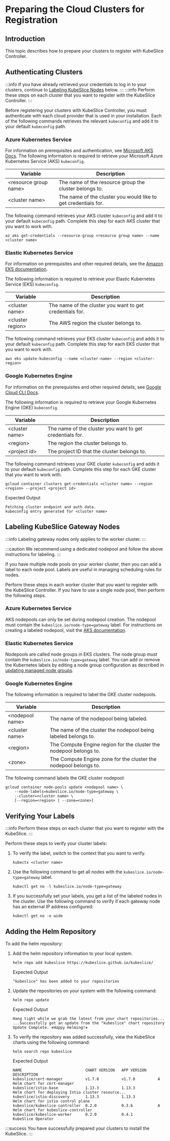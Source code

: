 # Preparing the Cloud Clusters for Registration

## Introduction

This topic describes how to prepare your clusters to register with KubeSlice Controller.

## Authenticating Clusters 

:::info
If you have already retrieved your credentials to log in to your clusters, continue to 
[Labeling KubeSlice Nodes](#labeling-kubeslice-gateway-nodes) below.
:::
:::info 
Perform these steps on each cluster that you want to register with the KubeSlice Controller.
:::

Before registering your clusters with KubeSlice Controller, you must authenticate with each cloud provider 
that is used in your installation. Each of the following commands retrieves the relevant `kubeconfig` and 
add it to your default `kubeconfig` path.

### Azure Kubernetes Service 
For information on prerequisites and authentication, see [Microsoft AKS Docs](https://docs.microsoft.com/en-us/cli/azure/aks?view=azure-cli-latest#az-aks-get-credentials).
The following information is required to retrieve your Microsoft Azure
Kubernetes Service (AKS) `kubeconfig`.

| **Variable**      |        **Description** |
|-----|-----|
| <resource group name\> |  The name of the resource group the cluster belongs to.
  <cluster name\>         | The name of the cluster you would like to get credentials for.|

The following command retrieves your AKS cluster `kubeconfig` and add it to your default `kubeconfig` path. Complete this step for each
AKS cluster that you want to work with.

``` 
az aks get-credentials --resource-group <resource group name> --name <cluster name>
```

### Elastic Kubernetes Service 
For information on prerequisites and other required details, see the [Amazon EKS documentation](https://docs.aws.amazon.com/eks/latest/userguide/create-kubeconfig.html).

The following information is required to retrieve your Elastic Kubernetes
Service (EKS) `kubeconfig`.

| **Variable**  |     **Description** |
|-----|----|
|<cluster name\>  | The name of the cluster you want to get credentials for.|
|  <cluster region\>       |  The AWS region the cluster belongs to.|

The following command retrieves your EKS cluster `kubeconfig` and adds
it to your default `kubeconfig` path. Complete this step for each EKS
cluster that you want to work with.

``` 
aws eks update-kubeconfig --name <cluster-name> --region <cluster-region>  
```

### Google Kubernetes Engine
For information on the prerequisites and other required details, see [Google Cloud CLI Docs](https://cloud.google.com/sdk/gcloud/reference/container/clusters/get-credentials).

The following information is required to retrieve your Google Kubernetes
Engine (GKE) `kubeconfig`.

| **Variable**  |     **Description** |
|-----|----|
|<cluster name\>  | The name of the cluster you want to get credentials for.|
|  <region\>       |  The region the cluster belongs to.|
| <project id\>    | The project ID that the cluster belongs to.|
 

The following command retrieves your GKE cluster `kubeconfig` and adds
it to your default `kubeconfig` path. Complete this step for each GKE
cluster that you want to work with.

``` 
gcloud container clusters get-credentials <cluster name> --region <region> --project <project id>
```

Expected Output

``` 
Fetching cluster endpoint and auth data.
kubeconfig entry generated for <cluster name>
```

## Labeling KubeSlice Gateway Nodes

:::info
Labeling gateway nodes only applies to the worker cluster.
:::

:::caution
We recommend using a dedicated nodepool and follow the above instructions for labeling.
:::

If you have multiple node pools on your worker cluster, then you can add a
label to each node pool. Labels are useful in managing scheduling rules
for nodes.

Perform these steps in each worker cluster that you want to register with 
the KubeSlice Controller. If you have to use a single node pool, then perform the
following steps.

### Azure Kubernetes Service
AKS nodepools can only be set during nodepool creation. The nodepool
must contain the `kubeslice.io/node-type=gateway` label. For instructions on creating
a labeled nodepool, visit the [AKS documentation](https://docs.microsoft.com/en-us/azure/aks/use-multiple-node-pools#setting-nodepool-labels).

### Elastic Kubernetes Service  
Nodepools are called node groups in EKS clusters. The node group must contain 
the `kubeslice.io/node-type=gateway` label. You can add or remove the Kubernetes 
labels by editing a node group configuration as described in 
[updating managed node groups](https://docs.aws.amazon.com/eks/latest/userguide/update-managed-node-group.html).

### Google Kubernetes Engine
The following information is required to label the GKE cluster nodepools.

|**Variable** |       **Description** |
|-----|----|
|<nodepool name\>|   The name of the nodepool being labeled.|
|<cluster name\>  |  The name of the cluster the nodepool being labeled belongs to.|
|  <region\>      |    The Compute Engine region for the cluster the nodepool belongs to.|
|  <zone\>         |   The Compute Engine zone for the cluster the nodepool belongs to.|
 
The following command labels the GKE cluster nodepool: 

``` 
gcloud container node-pools update <nodepool name> \
    --node-labels=kubeslice.io/node-type=gateway \
    --cluster=<cluster name> \
    [--region=<region> | --zone=<zone>]
```

## Verifying Your Labels
:::info
Perform these steps on each cluster that you want to register with the KubeSlice.
:::

Perform these steps to verify your cluster labels:

1.  To verify the label, switch to the context that you want to verify.
    
    ``` 
    kubectx <cluster name>
    ``` 
2.  Use the following command to get all nodes with the `kubeslice.io/node-type=gateway` label.
    ```
    kubectl get no -l kubeslice.io/node-type=gateway
    ```    
3.  If you successfully set your labels, you  get a list of the labeled nodes in the cluster. Use the following command to verify if
    each gateway node has an external IP address configured:
    ```
    kubectl get no -o wide
    ```
  
## Adding the Helm Repository
To add the helm repository:

1. Add the helm repository information to your local system.
   ```
   helm repo add kubeslice https://kubeslice.github.io/kubeslice/
   ```
   Expected Output
   ``` 
   "kubeslice" has been added to your repositories
   ```
2. Update the repositories on your system with the following command:
   ``` 
   helm repo update
   ```
   Expected Output
   ``` 
   Hang tight while we grab the latest from your chart repositories...
   ...Successfully got an update from the "kubeslice" chart repository
   Update Complete. ⎈Happy Helming!⎈
   ```
3. To verify the repository was added successfully, view the KubeSlice
charts using the following command:
   ``` 
   helm search repo kubeslice
   ```
   Expected Output
   ```
   NAME                            CHART VERSION   APP VERSION     DESCRIPTION                                       
   kubeslice/cert-manager          v1.7.0          v1.7.0          A Helm chart for cert-manager                     
   kubeslice/istio-base            1.13.3          1.13.3          Helm chart for deploying Istio cluster resource...
   kubeslice/istio-discovery       1.13.3          1.13.3          Helm chart for istio control plane                
   kubeslice/kubeslice-controller  0.2.0           0.3.6           A Helm chart for kubeslice-controller             
   kubeslice/kubeslice-worker      0.2.0           0.4.1           KubeSlice Operator
   ```
 
:::success
You have successfully prepared your clusters to install the KubeSlice.
:::
